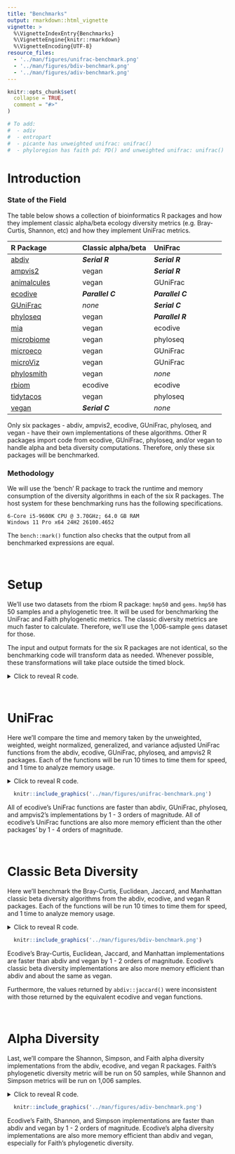 ```yaml
---
title: "Benchmarks"
output: rmarkdown::html_vignette
vignette: >
  %\VignetteIndexEntry{Benchmarks}
  %\VignetteEngine{knitr::rmarkdown}
  %\VignetteEncoding{UTF-8}
resource_files:
  - '../man/figures/unifrac-benchmark.png'
  - '../man/figures/bdiv-benchmark.png'
  - '../man/figures/adiv-benchmark.png'
---
```


```r
knitr::opts_chunk$set(
  collapse = TRUE,
  comment = "#>"
)

# To add:
#  - adiv
#  - entropart
#  - picante has unweighted unifrac: unifrac()
#  - phyloregion has faith pd: PD() and unweighted unifrac: unifrac()

```


# Introduction

### State of the Field

The table below shows a collection of bioinformatics R packages and how they
implement classic alpha/beta ecology diversity metrics (e.g. Bray-Curtis,
Shannon, etc) and how they implement UniFrac metrics.

| R Package           | Classic alpha/beta  | UniFrac             |
|:--------------------|:--------------------|:--------------------|
| [abdiv](https://doi.org/10.32614/CRAN.package.abdiv)          | ***Serial R***   | ***Serial R***   |
| [ampvis2](https://github.com/KasperSkytte/ampvis2)            | vegan            | ***Serial R***   |
| [animalcules](https://github.com/wejlab/animalcules)          | vegan            | GUniFrac         |
| [ecodive](https://cran.r-project.org/package=ecodive)         | ***Parallel C*** | ***Parallel C*** |
| [GUniFrac](https://doi.org/10.32614/CRAN.package.GUniFrac)    | *none*           | ***Serial C***   |
| [phyloseq](https://doi.org/doi:10.18129/B9.bioc.phyloseq)     | vegan            | ***Parallel R*** |
| [mia](https://doi.org/doi:10.18129/B9.bioc.mia)               | vegan            | ecodive          |
| [microbiome](https://doi.org/doi:10.18129/B9.bioc.microbiome) | vegan            | phyloseq         |
| [microeco](https://doi.org/10.32614/CRAN.package.microeco)    | vegan            | GUniFrac         |
| [microViz](https://github.com/david-barnett/microViz)         | vegan            | GUniFrac         |
| [phylosmith](https://github.com/schuyler-smith/phylosmith)    | vegan            | *none*           |
| [rbiom](https://doi.org/10.32614/CRAN.package.rbiom)          | ecodive          | ecodive          |
| [tidytacos](https://github.com/LebeerLab/tidytacos)           | vegan            | phyloseq         |
| [vegan](https://doi.org/10.32614/CRAN.package.vegan)          | ***Serial C***   | *none*           |


Only six packages - abdiv, ampvis2, ecodive, GUniFrac, phyloseq, and vegan -
have their own implementations of these algorithms. Other R packages import code
from ecodive, GUniFrac, phyloseq, and/or vegan to handle alpha and beta
diversity computations. Therefore, only these six packages will be benchmarked.

### Methodology

We will use the 'bench' R package to track the runtime and memory consumption of
the diversity algorithms in each of the six R packages. The host system for
these benchmarking runs has the following specifications.

    6-Core i5-9600K CPU @ 3.70GHz; 64.0 GB RAM
    Windows 11 Pro x64 24H2 26100.4652

The `bench::mark()` function also checks that the output from all benchmarked
expressions are equal.

<br>


# Setup

We'll use two datasets from the rbiom R package: `hmp50` and `gems`. `hmp50` has 50 samples and a phylogenetic tree. It will be used for benchmarking the UniFrac and Faith phylogenetic metrics. The classic diversity metrics are much faster to calculate. Therefore, we'll use the 1,006-sample `gems` dataset for those.

The input and output formats for the six R packages are not identical, so the benchmarking code will transform data as needed. Whenever possible, these transformations will take place outside the timed block.

<details>
  <summary>Click to reveal R code.</summary>

```r
install.packages('pak')

pak::pkg_install(pkg = c(
  'abdiv', 'ecodive', 'GUniFrac', 'kasperskytte/ampvis2', 
  'bench', 'phyloseq', 'rbiom', 'vegan' ))


library(bench)
library(ggplot2)
library(ggrepel)
library(dplyr)

version$version.string
#> [1] "R version 4.5.1 (2025-06-13 ucrt)"

sapply(FUN = packageDescription, fields = 'Version', c(
  'abdiv', 'ampvis2', 'ecodive', 'GUniFrac', 'phyloseq', 'vegan' ))
#>    abdiv  ampvis2  ecodive  GUniFrac  phyloseq    vegan 
#>  "0.2.0"  "2.8.9"  "1.0.0"     "1.8"  "1.52.0"  "2.7-1"

(n_cpus <- ecodive::n_cpus())
#> [1] 6

# abdiv only accepts two samples at a time
pairwise <- function (f, data, ...) {
  pairs <- utils::combn(ncol(data), 2)
  structure(
    mapply(
      FUN = function (i, j) f(data[,i], data[,j], ...), 
      i   = pairs[1,], j = pairs[2,] ),
    class  = 'dist',
    Labels = colnames(data),
    Size   = ncol(data),
    Diag   = FALSE,
    Upper  = FALSE )
}


# Remove any extraneous attributes from dist objects,
# allowing them to be compared with `all.equal()`.
cleanup <- function (x) {
  attr(x, 'maxdist') <- NULL
  attr(x, 'method')  <- NULL
  attr(x, 'call')    <- NULL
  return (x)
}


# HMP50 dataset has 50 Samples
hmp50      <- rbiom::hmp50
hmp50_phy  <- rbiom::convert_to_phyloseq(hmp50)
hmp50_mtx  <- as.matrix(hmp50)
hmp50_tmtx <- t(hmp50_mtx)
hmp50_tree <- hmp50$tree


# GEMS dataset has 1006 Samples
gems_mtx  <- as.matrix(rbiom::gems)
gems_tmtx <- t(gems_mtx)
```

</details>

<br>


# UniFrac

Here we'll compare the time and memory taken by the unweighted, weighted, weight normalized, generalized, and variance adjusted UniFrac functions from the abdiv, ecodive, GUniFrac, phyloseq, and ampvis2 R packages. Each of the functions will be run 10 times to time them for speed, and 1 time to analyze memory usage.

<details>
  <summary>Click to reveal R code.</summary>
  
```r

## Unweighted UniFrac
u_unifrac_res <- rbind(

  local({
    # cluster for phyloseq
    cl <- parallel::makeCluster(n_cpus)
    doParallel::registerDoParallel(cl)
    on.exit(parallel::stopCluster(cl))
    
    bench::mark(
      iterations = 10,
      'abdiv'    = cleanup(pairwise(abdiv::unweighted_unifrac, hmp50_mtx, hmp50_tree)),
      'ecodive'  = cleanup(ecodive::unweighted_unifrac(hmp50_mtx, hmp50_tree)),
      'GUniFrac' = cleanup(as.dist(GUniFrac::GUniFrac(hmp50_tmtx, hmp50_tree, alpha=1, verbose=FALSE)[[1]][,,2])),
      'phyloseq' = cleanup(phyloseq::UniFrac(hmp50_phy, weighted=FALSE, normalized=FALSE, parallel=TRUE)) )
  }),
  
  # ampvis2 conflicts with phyloseq cluster, so run separately
  bench::mark(
    iterations = 10,
    'ampvis2'  = {
      cleanup(ampvis2:::dist.unifrac(hmp50_mtx, hmp50_tree, weighted=FALSE, normalise=FALSE, num_threads=n_cpus))
      doParallel::stopImplicitCluster() } )
)

u_unifrac_res[,1:9]
#> # A tibble: 5 × 13
#>   expression      min   median `itr/sec` mem_alloc `gc/sec` n_itr  n_gc total_time
#>   <bch:expr> <bch:tm> <bch:tm>     <dbl> <bch:byt>    <dbl> <int> <dbl>   <bch:tm>
#> 1 abdiv        13.84s   14.38s    0.0676    20.1GB   1.87      10   277      2.46m
#> 2 ecodive      5.19ms   5.31ms  184.       770.5KB   0         10     0    54.23ms
#> 3 GUniFrac    77.89ms   80.4ms   11.7       92.1MB   1.17      10     1   858.32ms
#> 4 phyloseq   292.07ms 327.01ms    2.49      49.9MB   0         10     0      4.02s
#> 5 ampvis2       3.36s    3.44s    0.288     49.8MB   0.0320     9     1     31.29s

ggplot(u_unifrac_res, aes(x = median, y = mem_alloc)) +
  geom_point() +
  geom_label_repel(aes(label = as.character(expression))) + 
  labs(
    title = 'Unweighted UniFrac Implementations',
    subtitle = '50 sample all-vs-all benchmarking on six CPU cores',
    x = 'Median Calculation Time (log scale; n=10)', 
    y = 'Memory Allocated\n(log scale)' ) +
  theme_bw()
  
  
## Weighted UniFrac
w_unifrac_res <- rbind(

  local({
    # cluster for phyloseq
    cl <- parallel::makeCluster(n_cpus)
    doParallel::registerDoParallel(cl)
    on.exit(parallel::stopCluster(cl))
    
    bench::mark(
      iterations = 10,
      'abdiv'    = cleanup(pairwise(abdiv::weighted_unifrac, hmp50_mtx, hmp50_tree)),
      'ecodive'  = cleanup(ecodive::weighted_unifrac(hmp50_mtx, hmp50_tree)),
      'phyloseq' = cleanup(phyloseq::UniFrac(hmp50_phy, weighted=TRUE, normalized=FALSE, parallel=TRUE)) )
  }),
  
  # ampvis2 conflicts with phyloseq cluster, so run separately
  bench::mark(
    iterations = 10,
    'ampvis2'  = {
      cleanup(ampvis2:::dist.unifrac(hmp50_mtx, hmp50_tree, weighted=TRUE, normalise=FALSE, num_threads=n_cpus))
      doParallel::stopImplicitCluster() } )
)
  
  
## Weighted Normalized UniFrac
wn_unifrac_res <- rbind(

  local({
    # cluster for phyloseq
    cl <- parallel::makeCluster(n_cpus)
    doParallel::registerDoParallel(cl)
    on.exit(parallel::stopCluster(cl))
    
    bench::mark(
      iterations = 10,
      'abdiv'    = cleanup(pairwise(abdiv::weighted_normalized_unifrac, hmp50_mtx, hmp50_tree)),
      'ecodive'  = cleanup(ecodive::weighted_normalized_unifrac(hmp50_mtx, hmp50_tree)),
      'GUniFrac' = cleanup(as.dist(GUniFrac::GUniFrac(hmp50_tmtx, hmp50_tree, alpha=1, verbose=FALSE)[[1]][,,1])),
      'phyloseq' = cleanup(phyloseq::UniFrac(hmp50_phy, weighted=TRUE, normalized=TRUE, parallel=TRUE)) )
  }),
  
  # ampvis2 conflicts with phyloseq cluster, so run separately
  bench::mark(
    iterations = 10,
    'ampvis2'  = {
      cleanup(ampvis2:::dist.unifrac(hmp50_mtx, hmp50_tree, weighted=TRUE, normalise=TRUE, num_threads=n_cpus))
      doParallel::stopImplicitCluster() } )
)


## Weighted Normalized UniFrac
g_unifrac_res <- rbind(

  local({
    # cluster for phyloseq
    cl <- parallel::makeCluster(n_cpus)
    doParallel::registerDoParallel(cl)
    on.exit(parallel::stopCluster(cl))
    
    bench::mark(
      iterations = 10,
      'abdiv'    = cleanup(pairwise(abdiv::generalized_unifrac, hmp50_mtx, hmp50_tree, alpha=0.5)),
      'ecodive'  = cleanup(ecodive::generalized_unifrac(hmp50_mtx, hmp50_tree, alpha=0.5)),
      'GUniFrac' = cleanup(as.dist(GUniFrac::GUniFrac(hmp50_tmtx, hmp50_tree, alpha=0.5, verbose=FALSE)[[1]][,,1])) )
  })
)


## Variance Adjusted UniFrac
va_unifrac_res <- rbind(

  local({
    # cluster for phyloseq
    cl <- parallel::makeCluster(n_cpus)
    doParallel::registerDoParallel(cl)
    on.exit(parallel::stopCluster(cl))
    
    bench::mark(
      iterations = 10,
      'abdiv'    = cleanup(pairwise(abdiv::variance_adjusted_unifrac, hmp50_mtx, hmp50_tree)),
      'ecodive'  = cleanup(ecodive::variance_adjusted_unifrac(hmp50_mtx, hmp50_tree)) )
  })
)


unifrac_res <- bind_rows(
    mutate(u_unifrac_res,  `UniFrac Variant` = 'Unweighted'),
    mutate(w_unifrac_res,  `UniFrac Variant` = 'Weighted'),
    mutate(wn_unifrac_res, `UniFrac Variant` = 'Weighted Normalized'),
    mutate(g_unifrac_res,  `UniFrac Variant` = 'Generalized'),
    mutate(va_unifrac_res, `UniFrac Variant` = 'Variance Adjusted') ) %>%
  mutate(Package = as.character(expression)) %>%
  select(Package, `UniFrac Variant`, median, mem_alloc) %>%
  arrange(Package)


unifrac_res
#> # A tibble: 19 × 4
#>    Package  `UniFrac Variant`     median mem_alloc
#>    <chr>    <chr>               <bch:tm> <bch:byt>
#>  1 GUniFrac Unweighted            80.4ms   92.14MB
#>  2 GUniFrac Weighted Normalized  79.01ms   92.14MB
#>  3 GUniFrac Generalized          77.28ms   92.18MB
#>  4 abdiv    Unweighted            14.38s   20.05GB
#>  5 abdiv    Weighted              14.55s   20.02GB
#>  6 abdiv    Weighted Normalized   14.29s   20.03GB
#>  7 abdiv    Generalized           14.59s   20.18GB
#>  8 abdiv    Variance Adjusted      16.6s   24.46GB
#>  9 ampvis2  Unweighted             3.44s   49.76MB
#> 10 ampvis2  Weighted               3.38s   52.78MB
#> 11 ampvis2  Weighted Normalized    3.43s   49.34MB
#> 12 ecodive  Unweighted            5.31ms   770.5KB
#> 13 ecodive  Weighted              5.17ms  779.72KB
#> 14 ecodive  Weighted Normalized   4.93ms   770.5KB
#> 15 ecodive  Generalized           5.61ms    1.03MB
#> 16 ecodive  Variance Adjusted     4.81ms  779.73KB
#> 17 phyloseq Unweighted          327.01ms   49.94MB
#> 18 phyloseq Weighted            306.97ms   50.29MB
#> 19 phyloseq Weighted Normalized 293.69ms   49.53MB

ggplot(unifrac_res, aes(x = median, y = mem_alloc)) +
  geom_point(aes(shape = `UniFrac Variant`), size = 2) +
  geom_label_repel(
    data = ~subset(., `UniFrac Variant` == 'Unweighted'),
    mapping = aes(label = Package),
    box.padding = 0.4,
    min.segment.length = Inf ) + 
  scale_shape(solid = FALSE) + 
  labs(
    title = 'UniFrac Implementations',
    subtitle = 'All-vs-all 50 sample benchmarking on six CPU cores',
    x = 'Median Calculation Time (log scale; n=10)', 
    y = 'Memory Allocated\n(log scale)' ) +
  theme_bw()
```

</details>

```r
  knitr::include_graphics('../man/figures/unifrac-benchmark.png')
```

All of ecodive's UniFrac functions are faster than abdiv, GUniFrac, phyloseq, and ampvis2's implementations by 1 - 3 orders of magnitude. All of ecodive's UniFrac functions are also more memory efficient than the other packages' by 1 - 4 orders of magnitude.

<br>


# Classic Beta Diversity

Here we'll benchmark the Bray-Curtis, Euclidean, Jaccard, and Manhattan classic beta diversity algorithms from the abdiv, ecodive, and vegan R packages. Each of the functions will be run 10 times to time them for speed, and 1 time to analyze memory usage.

<details>
  <summary>Click to reveal R code.</summary>

```r
bray_curtis_res <- bench::mark(
  iterations = 10,
  'abdiv'    = cleanup(pairwise(abdiv::bray_curtis, gems_mtx)),
  'ecodive'  = cleanup(ecodive::bray_curtis(gems_mtx)),
  'vegan'    = cleanup(vegan::vegdist(gems_tmtx, 'bray')) )

jaccard_res <- bench::mark(
  iterations = 10,
  check      = FALSE, # abdiv has incorrect output
  'abdiv'    = cleanup(pairwise(abdiv::jaccard, gems_mtx)),
  'ecodive'  = cleanup(ecodive::jaccard(gems_mtx)),
  'vegan'    = cleanup(vegan::vegdist(gems_tmtx, 'jaccard')) )

manhattan_res <- bench::mark(
  iterations = 10,
  'abdiv'    = cleanup(pairwise(abdiv::manhattan, gems_mtx)),
  'ecodive'  = cleanup(ecodive::manhattan(gems_mtx)),
  'vegan'    = cleanup(vegan::vegdist(gems_tmtx, 'manhattan')) )

euclidean_res <- bench::mark(
  iterations = 10,
  'abdiv'    = cleanup(pairwise(abdiv::euclidean, gems_mtx)),
  'ecodive'  = cleanup(ecodive::euclidean(gems_mtx)),
  'vegan'    = cleanup(vegan::vegdist(gems_tmtx, 'euclidean')) )

bdiv_res <- bind_rows(
    mutate(bray_curtis_res, Metric = 'Bray-Curtis'),
    mutate(jaccard_res,     Metric = 'Jaccard'),
    mutate(manhattan_res,   Metric = 'Manhattan'),
    mutate(euclidean_res,   Metric = 'Euclidean') ) %>%
  mutate(Package = as.character(expression)) %>%
  select(Package, Metric, median, mem_alloc) %>%
  arrange(Package)


bdiv_res
#> # A tibble: 12 × 4
#>    Package Metric        median mem_alloc
#>    <chr>   <chr>       <bch:tm> <bch:byt>
#>  1 abdiv   Bray-Curtis   12.16s    14.7GB
#>  2 abdiv   Jaccard        15.6s      22GB
#>  3 abdiv   Manhattan     10.13s    13.2GB
#>  4 abdiv   Euclidean     10.92s    16.1GB
#>  5 ecodive Bray-Curtis   72.8ms    26.3MB
#>  6 ecodive Jaccard      73.68ms    26.3MB
#>  7 ecodive Manhattan    73.47ms    26.3MB
#>  8 ecodive Euclidean    72.84ms    26.3MB
#>  9 vegan   Bray-Curtis    1.75s    22.4MB
#> 10 vegan   Jaccard        1.82s    22.3MB
#> 11 vegan   Manhattan      1.68s    19.4MB
#> 12 vegan   Euclidean      1.68s    19.4MB

ggplot(bdiv_res, aes(x = median, y = mem_alloc)) +
  geom_point(aes(shape = Metric), size = 2) +
  geom_label_repel(
    data = ~subset(., Metric == 'Bray-Curtis'),
    mapping = aes(label = Package),
    box.padding = 1,
    min.segment.length = Inf ) + 
  scale_shape(solid = FALSE) + 
  labs(
    title = 'Classic Beta Diversity Implementations',
    subtitle = 'All-vs-all 1,006 sample benchmarking on six CPU cores',
    x = 'Median Calculation Time (log scale; n=10)', 
    y = 'Memory Allocated\n(log scale)' ) +
  theme_bw()
```

</details>

```r
  knitr::include_graphics('../man/figures/bdiv-benchmark.png')
```

Ecodive's Bray-Curtis, Euclidean, Jaccard, and Manhattan implementations are faster than abdiv and vegan by 1 - 2 orders of magnitude. Ecodive's classic beta diversity implementations are also more memory efficient than abdiv and about the same as vegan.

Furthermore, the values returned by `abdiv::jaccard()` were inconsistent with those returned by the equivalent ecodive and vegan functions.

<br>


# Alpha Diversity

Last, we'll compare the Shannon, Simpson, and Faith alpha diversity implementations from the abdiv, ecodive, and vegan R packages. Faith's phylogenetic diversity metric will be run on 50 samples, while Shannon and Simpson metrics will be run on 1,006 samples.

<details>
  <summary>Click to reveal R code.</summary>

```r

shannon_res <- bench::mark(
  iterations = 10,
  'abdiv'    = apply(gems_mtx, 2L, abdiv::shannon),
  'ecodive'  = ecodive::shannon(gems_mtx),
  'vegan'    = vegan::diversity(gems_tmtx, 'shannon') )

simpson_res <- bench::mark(
  iterations = 10,
  'abdiv'    = apply(gems_mtx, 2L, abdiv::simpson),
  'ecodive'  = ecodive::simpson(gems_mtx),
  'vegan'    = vegan::diversity(gems_tmtx, 'simpson') )

faith_res <- bench::mark(
  iterations = 10,
  'abdiv'    = apply(hmp50_mtx, 2L, abdiv::faith_pd, hmp50_tree),
  'ecodive'  = ecodive::faith(hmp50_mtx, hmp50_tree) )

adiv_res <- bind_rows(
    mutate(shannon_res, Metric = 'Shannon x 1006'),
    mutate(simpson_res, Metric = 'Simpson x 1006'),
    mutate(faith_res,   Metric = 'Faith PD x 50') ) %>%
  mutate(Package = as.character(expression)) %>%
  select(Package, Metric, median, mem_alloc) %>%
  arrange(Package)


adiv_res
#> # A tibble: 8 × 4
#>   Package Metric           median mem_alloc
#>   <chr>   <chr>          <bch:tm> <bch:byt>
#> 1 abdiv   Shannon x 1006  65.41ms    89.5MB
#> 2 abdiv   Simpson x 1006   14.4ms    26.8MB
#> 3 abdiv   Faith PD x 50  503.49ms   651.4MB
#> 4 ecodive Shannon x 1006   7.13ms    14.7MB
#> 5 ecodive Simpson x 1006   7.05ms    14.7MB
#> 6 ecodive Faith PD x 50  843.25µs   749.2KB
#> 7 vegan   Shannon x 1006  59.41ms    62.2MB
#> 8 vegan   Simpson x 1006  37.46ms    56.3MB

ggplot(adiv_res, aes(x = median, y = mem_alloc)) +
  geom_point(size = 2) +
  geom_label_repel(aes(label = Package)) + 
  facet_wrap('Metric', nrow = 1, scales = 'free') + 
  labs(
    title = 'Alpha Diversity Implementations',
    subtitle = '50 or 1,006 sample benchmarking on six CPU cores',
    x = 'Median Calculation Time (log scale; n=10)', 
    y = 'Memory Allocated\n(log scale)' ) +
  theme_bw()
```

</details>

```r
  knitr::include_graphics('../man/figures/adiv-benchmark.png')
```

Ecodive's Faith, Shannon, and Simpson implementations are faster than abdiv and vegan by 1 - 2 orders of magnitude. Ecodive's alpha diversity implementations are also more memory efficient than abdiv and vegan, especially for Faith's phylogenetic diversity.






